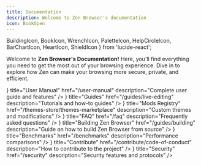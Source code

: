 ```yaml
---
title: Documentation
description: Welcome to Zen Browser's documentation
icon: BookOpen
---
```


  BuildingIcon,
  BookIcon,
  WrenchIcon,
  PaletteIcon,
  HelpCircleIcon,
  BarChartIcon,
  HeartIcon,
  ShieldIcon
} from 'lucide-react';

Welcome to **Zen Browser's Documentation!** Here, you'll find everything you need to get the most out of your browsing experience. Dive in to explore how Zen can make your browsing more secure, private, and efficient.

<Cards cols={2}>
  <Card 
    icon={<BookIcon />} 
    title="User Manual" 
    href="/user-manual" 
    description="Complete user guide and features" 
  />
  <Card 
    icon={<WrenchIcon />} 
    title="Guides" 
    href="/guides/live-editing" 
    description="Tutorials and how-to guides" 
  />
  <Card 
    icon={<PaletteIcon />} 
    title="Mods Registry" 
    href="/themes-store/themes-marketplace" 
    description="Custom themes and modifications" 
  />
  <Card 
    icon={<HelpCircleIcon />} 
    title="FAQ" 
    href="/faq" 
    description="Frequently asked questions" 
  />
  <Card 
    icon={<BuildingIcon />} 
    title="Building Zen Browser" 
    href="/guides/building" 
    description="Guide on how to build Zen Browser from source" 
  />
  <Card 
    icon={<BarChartIcon />} 
    title="Benchmarks" 
    href="/benchmarks" 
    description="Performance comparisons" 
  />
  <Card 
    icon={<HeartIcon />} 
    title="Contribute" 
    href="/contribute/code-of-conduct" 
    description="How to contribute to the project" 
  />
  <Card 
    icon={<ShieldIcon />} 
    title="Security" 
    href="/security" 
    description="Security features and protocols" 
  />
</Cards>
